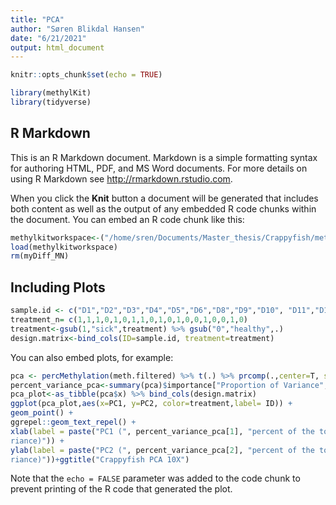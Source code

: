 ```yaml
---
title: "PCA"
author: "Søren Blikdal Hansen"
date: "6/21/2021"
output: html_document
---
```


```r
knitr::opts_chunk$set(echo = TRUE)
```

```r
library(methylKit)
library(tidyverse)
```

## R Markdown

This is an R Markdown document. Markdown is a simple formatting syntax for authoring HTML, PDF, and MS Word documents. For more details on using R Markdown see <http://rmarkdown.rstudio.com>.

When you click the **Knit** button a document will be generated that includes both content as well as the output of any embedded R code chunks within the document. You can embed an R code chunk like this:

```r
methylkitworkspace<-("/home/sren/Documents/Master_thesis/Crappyfish/methylkit_19samples_10X_MN_210129.RData")
load(methylkitworkspace)
rm(myDiff_MN)
```

## Including Plots

```r
sample.id <- c("D1","D2","D3","D4","D5","D6","D8","D9","D10", "D11","D12","D13","D14","D15","D16","D17","D18","D19","D20")
treatment_n= c(1,1,1,0,1,0,1,1,0,1,0,1,0,0,1,0,0,1,0)
treatment<-gsub(1,"sick",treatment) %>% gsub("0","healthy",.)
design.matrix<-bind_cols(ID=sample.id, treatment=treatment)
```


You can also embed plots, for example:

```r
pca <- percMethylation(meth.filtered) %>% t(.) %>% prcomp(.,center=T, scale. = F)
percent_variance_pca<-summary(pca)$importance["Proportion of Variance",] * 100
pca_plot<-as_tibble(pca$x) %>% bind_cols(design.matrix)
ggplot(pca_plot,aes(x=PC1, y=PC2, color=treatment,label= ID)) +
geom_point() +
ggrepel::geom_text_repel() +
xlab(label = paste("PC1 (", percent_variance_pca[1], "percent of the total va
riance)")) +
ylab(label = paste("PC2 (", percent_variance_pca[2], "percent of the total va
riance)"))+ggtitle("Crappyfish PCA 10X")
```

Note that the `echo = FALSE` parameter was added to the code chunk to prevent printing of the R code that generated the plot.
